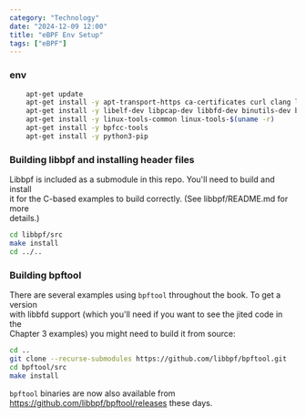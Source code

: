 ```yaml
---
category: "Technology"
date: "2024-12-09 12:00"
title: "eBPF Env Setup"
tags: ["eBPF"]
---
```


### env

```sh
    apt-get update
    apt-get install -y apt-transport-https ca-certificates curl clang llvm jq
    apt-get install -y libelf-dev libpcap-dev libbfd-dev binutils-dev build-essential make 
    apt-get install -y linux-tools-common linux-tools-$(uname -r) 
    apt-get install -y bpfcc-tools
    apt-get install -y python3-pip
```

### Building libbpf and installing header files

Libbpf is included as a submodule in this repo. You'll need to build and install  
it for the C-based examples to build correctly. (See libbpf/README.md for more  
details.)

```sh
cd libbpf/src
make install 
cd ../..
```

### Building bpftool

There are several examples using `bpftool` throughout the book. To get a version  
with libbfd support (which you'll need if you want to see the jited code in the  
Chapter 3 examples) you might need to build it from source:

```sh
cd ..
git clone --recurse-submodules https://github.com/libbpf/bpftool.git
cd bpftool/src 
make install 
```

`bpftool` binaries are now also available from https://github.com/libbpf/bpftool/releases these days.
